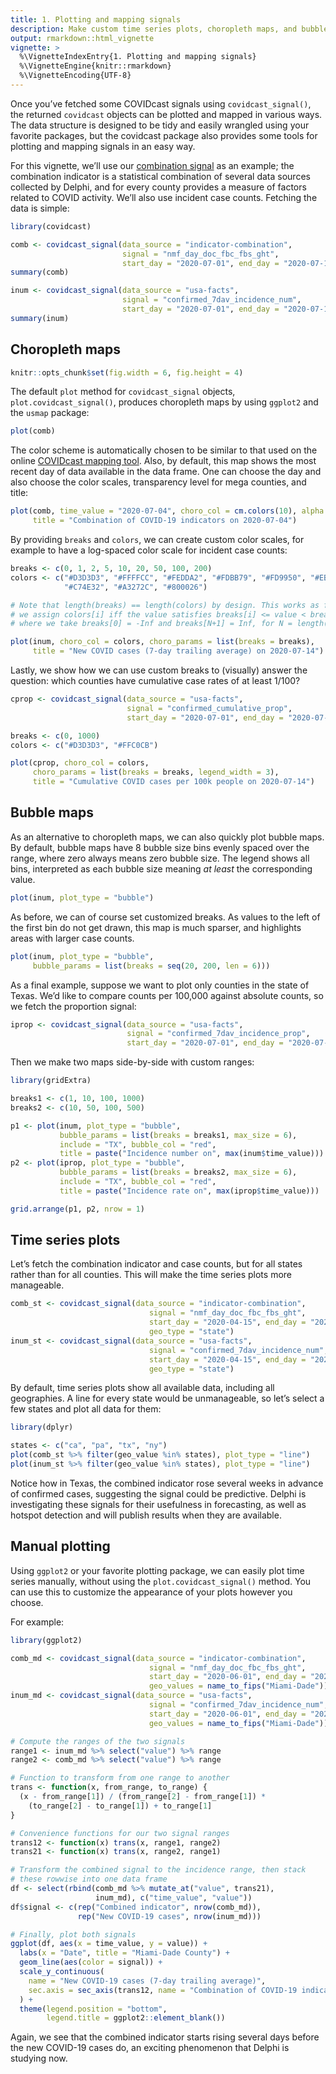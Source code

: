 ```yaml
---
title: 1. Plotting and mapping signals
description: Make custom time series plots, choropleth maps, and bubble plots of signals.
output: rmarkdown::html_vignette
vignette: >
  %\VignetteIndexEntry{1. Plotting and mapping signals}
  %\VignetteEngine{knitr::rmarkdown}
  %\VignetteEncoding{UTF-8}
---
```


Once you've fetched some COVIDcast signals using `covidcast_signal()`, the
returned `covidcast` objects can be plotted and mapped in various ways. The data
structure is designed to be tidy and easily wrangled using your favorite
packages, but the covidcast package also provides some tools for plotting and
mapping signals in an easy way.

For this vignette, we'll use our [combination
signal](https://cmu-delphi.github.io/delphi-epidata/api/covidcast-signals/indicator-combination-inactive.html#statistical-combination-signals)
as an example; the combination indicator is a statistical combination of several
data sources collected by Delphi, and for every county provides a measure of
factors related to COVID activity. We'll also use incident case counts. Fetching
the data is simple:

```r
library(covidcast)

comb <- covidcast_signal(data_source = "indicator-combination",
                         signal = "nmf_day_doc_fbc_fbs_ght",
                         start_day = "2020-07-01", end_day = "2020-07-14")
summary(comb)

inum <- covidcast_signal(data_source = "usa-facts",
                         signal = "confirmed_7dav_incidence_num",
                         start_day = "2020-07-01", end_day = "2020-07-14")
summary(inum)
```

## Choropleth maps

```r
knitr::opts_chunk$set(fig.width = 6, fig.height = 4)
```

The default `plot` method for `covidcast_signal` objects,
`plot.covidcast_signal()`, produces choropleth maps by using `ggplot2` and the
`usmap` package:

```r
plot(comb)
```

The color scheme is automatically chosen to be similar to that used on the
online [COVIDcast mapping tool](https://delphi.cmu.edu/covidcast/). Also, by
default, this map shows the most recent day of data available in the data frame.
One can choose the day and also choose the color scales, transparency level for
mega counties, and title:

```r
plot(comb, time_value = "2020-07-04", choro_col = cm.colors(10), alpha = 0.4,
     title = "Combination of COVID-19 indicators on 2020-07-04")
```

By providing `breaks` and `colors`, we can create custom color scales, for
example to have a log-spaced color scale for incident case counts:

```r
breaks <- c(0, 1, 2, 5, 10, 20, 50, 100, 200)
colors <- c("#D3D3D3", "#FFFFCC", "#FEDDA2", "#FDBB79", "#FD9950", "#EB7538",
            "#C74E32", "#A3272C", "#800026")

# Note that length(breaks) == length(colors) by design. This works as follows:
# we assign colors[i] iff the value satisfies breaks[i] <= value < breaks[i+1],
# where we take breaks[0] = -Inf and breaks[N+1] = Inf, for N = length(breaks)

plot(inum, choro_col = colors, choro_params = list(breaks = breaks),
     title = "New COVID cases (7-day trailing average) on 2020-07-14")
```

Lastly, we show how we can use custom breaks to (visually) answer the question:
which counties have cumulative case rates of at least 1/100?

```r
cprop <- covidcast_signal(data_source = "usa-facts",
                          signal = "confirmed_cumulative_prop",
                          start_day = "2020-07-01", end_day = "2020-07-14")

breaks <- c(0, 1000)
colors <- c("#D3D3D3", "#FFC0CB")

plot(cprop, choro_col = colors,
     choro_params = list(breaks = breaks, legend_width = 3),
     title = "Cumulative COVID cases per 100k people on 2020-07-14")
```

## Bubble maps

As an alternative to choropleth maps, we can also quickly plot bubble maps. By
default, bubble maps have 8 bubble size bins evenly spaced over the range, where
zero always means zero bubble size. The legend shows all bins, interpreted as
each bubble size meaning *at least* the corresponding value.

```r
plot(inum, plot_type = "bubble")
```

As before, we can of course set customized breaks. As values to the left of the
first bin do not get drawn, this map is much sparser, and highlights areas with
larger case counts.

```r
plot(inum, plot_type = "bubble",
     bubble_params = list(breaks = seq(20, 200, len = 6)))
```

As a final example, suppose we want to plot only counties in the state of Texas.
We'd like to compare counts per 100,000 against absolute counts, so we fetch the
proportion signal:

```r
iprop <- covidcast_signal(data_source = "usa-facts",
                          signal = "confirmed_7dav_incidence_prop",
                          start_day = "2020-07-01", end_day = "2020-07-14")
```

Then we make two maps side-by-side with custom ranges:

```r
library(gridExtra)

breaks1 <- c(1, 10, 100, 1000)
breaks2 <- c(10, 50, 100, 500)

p1 <- plot(inum, plot_type = "bubble",
           bubble_params = list(breaks = breaks1, max_size = 6),
           include = "TX", bubble_col = "red",
           title = paste("Incidence number on", max(inum$time_value)))
p2 <- plot(iprop, plot_type = "bubble",
           bubble_params = list(breaks = breaks2, max_size = 6),
           include = "TX", bubble_col = "red",
           title = paste("Incidence rate on", max(iprop$time_value)))

grid.arrange(p1, p2, nrow = 1)
```

## Time series plots

Let's fetch the combination indicator and case counts, but for all states rather
than for all counties. This will make the time series plots more manageable.

```r
comb_st <- covidcast_signal(data_source = "indicator-combination",
                               signal = "nmf_day_doc_fbc_fbs_ght",
                               start_day = "2020-04-15", end_day = "2020-07-01",
                               geo_type = "state")
inum_st <- covidcast_signal(data_source = "usa-facts",
                               signal = "confirmed_7dav_incidence_num",
                               start_day = "2020-04-15", end_day = "2020-07-01",
                               geo_type = "state")
```

By default, time series plots show all available data, including all
geographies. A line for every state would be unmanageable, so let's select a few
states and plot all data for them:

```r
library(dplyr)

states <- c("ca", "pa", "tx", "ny")
plot(comb_st %>% filter(geo_value %in% states), plot_type = "line")
plot(inum_st %>% filter(geo_value %in% states), plot_type = "line")
```

Notice how in Texas, the combined indicator rose several weeks in advance of
confirmed cases, suggesting the signal could be predictive. Delphi is
investigating these signals for their usefulness in forecasting, as well as
hotspot detection and will publish results when they are available.

## Manual plotting

Using `ggplot2` or your favorite plotting package, we can easily plot time
series manually, without using the `plot.covidcast_signal()` method. You can use
this to customize the appearance of your plots however you choose.

For example:

```r
library(ggplot2)

comb_md <- covidcast_signal(data_source = "indicator-combination",
                               signal = "nmf_day_doc_fbc_fbs_ght",
                               start_day = "2020-06-01", end_day = "2020-07-15",
                               geo_values = name_to_fips("Miami-Dade"))
inum_md <- covidcast_signal(data_source = "usa-facts",
                               signal = "confirmed_7dav_incidence_num",
                               start_day = "2020-06-01", end_day = "2020-07-15",
                               geo_values = name_to_fips("Miami-Dade"))

# Compute the ranges of the two signals
range1 <- inum_md %>% select("value") %>% range
range2 <- comb_md %>% select("value") %>% range

# Function to transform from one range to another
trans <- function(x, from_range, to_range) {
  (x - from_range[1]) / (from_range[2] - from_range[1]) *
    (to_range[2] - to_range[1]) + to_range[1]
}

# Convenience functions for our two signal ranges
trans12 <- function(x) trans(x, range1, range2)
trans21 <- function(x) trans(x, range2, range1)

# Transform the combined signal to the incidence range, then stack
# these rowwise into one data frame
df <- select(rbind(comb_md %>% mutate_at("value", trans21),
                   inum_md), c("time_value", "value"))
df$signal <- c(rep("Combined indicator", nrow(comb_md)),
               rep("New COVID-19 cases", nrow(inum_md)))

# Finally, plot both signals
ggplot(df, aes(x = time_value, y = value)) +
  labs(x = "Date", title = "Miami-Dade County") +
  geom_line(aes(color = signal)) +
  scale_y_continuous(
    name = "New COVID-19 cases (7-day trailing average)",
    sec.axis = sec_axis(trans12, name = "Combination of COVID-19 indicators")
  ) +
  theme(legend.position = "bottom",
        legend.title = ggplot2::element_blank())
```

Again, we see that the combined indicator starts rising several days before the
new COVID-19 cases do, an exciting phenomenon that Delphi is studying now.
